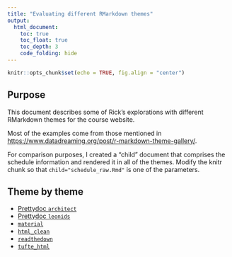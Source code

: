 ```yaml
---
title: "Evaluating different RMarkdown themes"
output:
  html_document:
    toc: true
    toc_float: true
    toc_depth: 3
    code_folding: hide
---
```


```r
knitr::opts_chunk$set(echo = TRUE, fig.align = "center")
```

## Purpose

This document describes some of Rick's explorations with different RMarkdown themes for the course website.

Most of the examples come from those mentioned in  <https://www.datadreaming.org/post/r-markdown-theme-gallery/>.

For comparison purposes, I created a "child" document that comprises the schedule information and rendered it in all of the themes.
Modify the knitr chunk so that `child="schedule_raw.Rmd"` is one of the parameters.

## Theme by theme

- [Prettydoc `architect`](../testing_themes/prettydoc_htmlpretty.html)
- [Prettydoc `leonids`](../testing_themes/prettydoc_leonids.html)
- [`material`](../testing_themes/theme_material.html)
- [`html_clean`](../testing_themes/theme_html_clean.html)
- [`readthedown`](../testing_themes/theme_readthedown.html)
- [`tufte_html`](../testing_themes/tufte_html.html)
